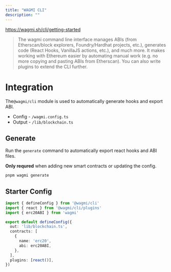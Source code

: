 ```yaml
---
title: "WAGMI CLI"
description: ""
---
```


https://wagmi.sh/cli/getting-started

> The wagmi command line interface manages ABIs (from Etherscan/block explorers, Foundry/Hardhat projects, etc.), generates code (React Hooks, VanillaJS actions, etc.), and much more. It makes working with Ethereum easier by automating manual work (e.g. no more copying and pasting ABIs from Etherscan). You can also write plugins to extend the CLI further.

# Integration

The`@wagmi/cli` module is used to automatically generate hooks and export ABI.

- Config - `/wagmi.config.ts`
- Output - `/lib/blockchain.ts`

## Generate
Run the `generate` command to automatically export react hooks and ABI files.

**Only requred** when adding new smart contracts or updating the config.

```bash
pnpm wagmi generate
```

## Starter Config
```typescript
import { defineConfig } from '@wagmi/cli'
import { react } from '@wagmi/cli/plugins'
import { erc20ABI } from 'wagmi'

export default defineConfig({
  out: 'lib/blockchain.ts',
  contracts: [
    {
      name: 'erc20',
      abi: erc20ABI,
    },
  ],
  plugins: [react()],
})

```
